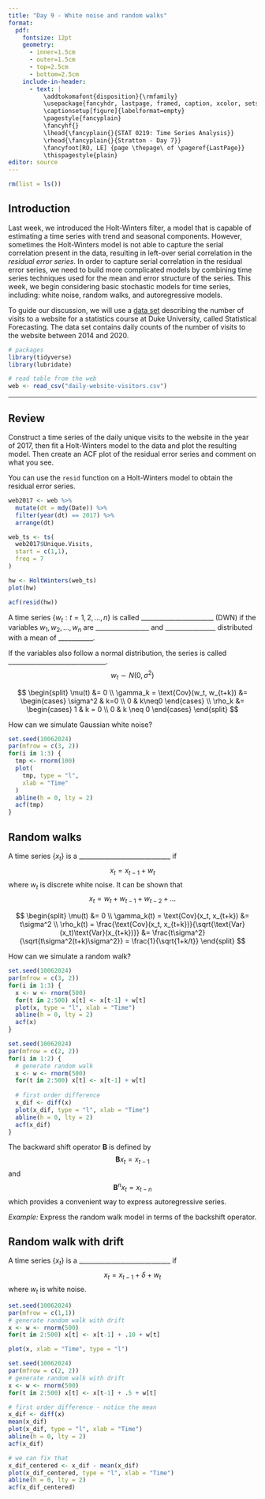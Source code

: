 ```yaml
---
title: "Day 9 - White noise and random walks"
format:
  pdf:
    fontsize: 12pt
    geometry:
      - inner=1.5cm
      - outer=1.5cm
      - top=2.5cm
      - bottom=2.5cm
    include-in-header:
      - text: |
          \addtokomafont{disposition}{\rmfamily}
          \usepackage{fancyhdr, lastpage, framed, caption, xcolor, setspace}
          \captionsetup[figure]{labelformat=empty}
          \pagestyle{fancyplain}
          \fancyhf{}
          \lhead{\fancyplain{}{STAT 0219: Time Series Analysis}}
          \rhead{\fancyplain{}{Stratton - Day 7}}
          \fancyfoot[RO, LE] {page \thepage\ of \pageref{LastPage}}
          \thispagestyle{plain}
editor: source
---
```

\vspace{-1in}

```r
rm(list = ls())
```

## Introduction

Last week, we introduced the Holt-Winters filter, a model that is capable of estimating a time series with trend and seasonal components. However, sometimes the Holt-Winters model is not able to capture the serial correlation present in the data, resulting in left-over serial correlation in the *residual error series*.  In order to capture serial correlation in the residual error series, we need to build more complicated models by combining time series techniques used for the mean and error structure of the series. This week, we begin considering basic stochastic models for time series, including: white noise, random walks, and autoregressive models. 

To guide our discussion, we will use a [data set](https://www.kaggle.com/datasets/bobnau/daily-website-visitors?resource=download) describing the number of visits to a website for a statistics course at Duke University, called Statistical Forecasting. The data set contains daily counts of the number of visits to the website between 2014 and 2020. 

```r
# packages
library(tidyverse)
library(lubridate)

# read table from the web
web <- read_csv("daily-website-visitors.csv")
```

***

\newpage

## Review

Construct a time series of the daily unique visits to the website in the year of 2017, then fit a Holt-Winters model to the data and plot the resulting model. Then create an ACF plot of the residual error series and comment on what you see. 

:::{.callout-tip}
You can use the `resid` function on a Holt-Winters model to obtain the residual error series.
:::

```r
web2017 <- web %>%
  mutate(dt = mdy(Date)) %>%
  filter(year(dt) == 2017) %>%
  arrange(dt)

web_ts <- ts(
  web2017$Unique.Visits,
  start = c(1,1),
  freq = 7
)

hw <- HoltWinters(web_ts)
plot(hw)

acf(resid(hw))
```

\newpage

\doublespacing
:::{.callout-note}
A time series $\{w_t: t = 1,2,\dots, n\}$ is called _______________________ (DWN) if the variables $w_1, w_2, \dots, w_n$ are _________________ and ________________ distributed with a mean of ___________.

If the variables also follow a normal distribution, the series is called  
_______________________________. 
$$
w_t \sim N(0, \sigma^2)
$$
:::
\singlespacing

:::{.callout-note title="Second-order properties"}
$$
\begin{split}
\mu(t) &= 0 \\
\gamma_k = \text{Cov}(w_t, w_{t+k}) &= 
\begin{cases} 
\sigma^2 & k=0 \\
0 & k\neq0
\end{cases} \\
\rho_k &= \begin{cases}
1 & k = 0 \\
0 & k \neq 0
\end{cases}
\end{split}
$$
:::

How can we simulate Gaussian white noise?

\vspace{1in}

```r
set.seed(10062024)
par(mfrow = c(3, 2))
for(i in 1:3) {
  tmp <- rnorm(100)
  plot(
    tmp, type = "l",
    xlab = "Time"
  )
  abline(h = 0, lty = 2)
  acf(tmp)
}
```

\newpage

## Random walks

\doublespacing
:::{.callout-note}
A time series $\{x_t\}$ is a _____________________________ if
$$
x_t = x_{t-1} + w_t
$$
where $w_t$ is discrete white noise. It can be shown that 
$$
x_t = w_t + w_{t-1} + w_{t-2} + \dots
$$
:::
\singlespacing

:::{.callout-note title="Second-order properties"}
$$
\begin{split}
\mu(t) &= 0 \\
\gamma_k(t) = \text{Cov}(x_t, x_{t+k}) &= t\sigma^2 \\
\rho_k(t) = \frac{\text{Cov}(x_t, x_{t+k})}{\sqrt{\text{Var}(x_t)\text{Var}(x_{t+k})}} &= \frac{t\sigma^2}{\sqrt{t\sigma^2(t+k)\sigma^2}} = \frac{1}{\sqrt{1+k/t}}
\end{split}
$$
:::

How can we simulate a random walk?

```r
set.seed(10062024)
par(mfrow = c(3, 2))
for(i in 1:3) {
  x <- w <- rnorm(500)
  for(t in 2:500) x[t] <- x[t-1] + w[t]
  plot(x, type = "l", xlab = "Time")
  abline(h = 0, lty = 2)
  acf(x)
}
```

\newpage

```r
set.seed(10062024)
par(mfrow = c(2, 2))
for(i in 1:2) {
  # generate random walk
  x <- w <- rnorm(500)
  for(t in 2:500) x[t] <- x[t-1] + w[t]
  
  # first order difference
  x_dif <- diff(x)
  plot(x_dif, type = "l", xlab = "Time")
  abline(h = 0, lty = 2)
  acf(x_dif)
}
```


:::{.callout-note title="Backshift operators"}
The backward shift operator $\boldsymbol{B}$ is defined by
$$
\boldsymbol{B}x_t = x_{t-1}
$$
and 
$$
\boldsymbol{B}^nx_t = x_{t-n}
$$
which provides a convenient way to express autoregressive series.
:::

*Example:* Express the random walk model in terms of the backshift operator. 

\newpage

## Random walk with drift

\doublespacing
:::{.callout-note}
A time series $\{x_t\}$ is a _____________________________ if
$$
x_t = x_{t-1} + \delta + w_t
$$
where $w_t$ is white noise.
:::
\singlespacing

```r
set.seed(10062024)
par(mfrow = c(1,1))
# generate random walk with drift
x <- w <- rnorm(500)
for(t in 2:500) x[t] <- x[t-1] + .10 + w[t]

plot(x, xlab = "Time", type = "l")
```


\newpage

```r
set.seed(10062024)
par(mfrow = c(2, 2))
# generate random walk with drift
x <- w <- rnorm(500)
for(t in 2:500) x[t] <- x[t-1] + .5 + w[t]

# first order difference - notice the mean
x_dif <- diff(x)
mean(x_dif)
plot(x_dif, type = "l", xlab = "Time")
abline(h = 0, lty = 2)
acf(x_dif)

# we can fix that
x_dif_centered <- x_dif - mean(x_dif)
plot(x_dif_centered, type = "l", xlab = "Time")
abline(h = 0, lty = 2)
acf(x_dif_centered)
```

